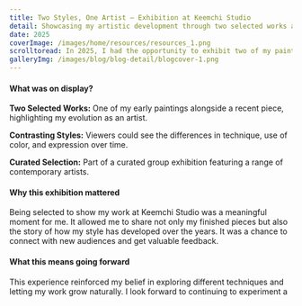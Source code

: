 ```yaml
---
title: Two Styles, One Artist — Exhibition at Keemchi Studio
detail: Showcasing my artistic development through two selected works at Keemchi Studio.
date: 2025
coverImage: /images/home/resources/resources_1.png
scrolltoread: In 2025, I had the opportunity to exhibit two of my paintings at Keemchi Studio. After a selection process, my works were chosen to represent both my earlier and more recent styles, giving visitors a glimpse into my artistic journey.
galleryImg: /images/blog/blog-detail/blogcover-1.png
---
```


#### What was on display?

**Two Selected Works:** One of my early paintings alongside a recent piece, highlighting my evolution as an artist.

**Contrasting Styles:** Viewers could see the differences in technique, use of color, and expression over time.

**Curated Selection:** Part of a curated group exhibition featuring a range of contemporary artists.

#### Why this exhibition mattered

Being selected to show my work at Keemchi Studio was a meaningful moment for me. It allowed me to share not only my finished pieces but also the story of how my style has developed over the years. It was a chance to connect with new audiences and get valuable feedback.

#### What this means going forward

This experience reinforced my belief in exploring different techniques and letting my work grow naturally. I look forward to continuing to experiment a
